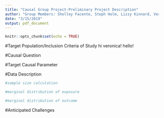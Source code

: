 ```yaml
---
title: "Causal Group Project-Preliminary Project Description"
author: "Group Members: Shelley Facente, Steph Holm, Lizzy Kinnard, Veronica Pear"
date: "3/15/2019"
output: pdf_document
---
```


```r
knitr::opts_chunk$set(echo = TRUE)
```

#Target Population/Inclusion Criteria of Study
hi veronica!
hello!

#Causal Question

#Target Causal Parameter

#Data Description

```r
#sample size calculation

#marginal distribution of exposure

#marginal distribution of outcome
```


#Anticipated Challenges